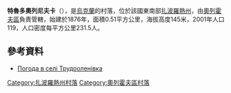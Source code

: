 {{coord|47|51|20|N|35|43|30|E|scale:100000|display=title}}

'''特魯多奧列尼夫卡'''（{{lang-uk|Трудооленівка}}），是[[烏克蘭|烏克蘭]]的村落，位於該國東南部[[扎波羅熱州|扎波羅熱州]]，由[[奧列霍夫區|奧列霍夫區]]負責管轄，始建於1876年，面積0.51平方公里，海拔高度145米，2001年人口119，人口密度每平方公里231.5人。

==參考資料==
* [http://weather.in.ua/ua/zaporozhskaja/26587 Погода в селі Трудооленівка] {{Wayback|url=http://weather.in.ua/ua/zaporozhskaja/26587 |date=20200815024842 }}

[[Category:扎波羅熱州村落|Category:扎波羅熱州村落]]
[[Category:奧列霍夫區村落|Category:奧列霍夫區村落]]


{{Zaporizhia-geo-stub}}